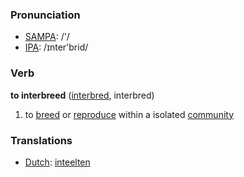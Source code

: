 === Pronunciation ===
*[[w:SAMPA|SAMPA]]: /'/
*[[w:IPA|IPA]]: /ɪnter'brid/

=== Verb ===

'''to interbreed''' ([[interbred]], interbred)

# to [[breed]] or [[reproduce]] within a isolated [[community]]

=== Translations ===
*[[Dutch]]: [[inteelten]]